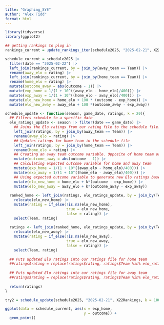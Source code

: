 ```yaml
---
title: "Graphing_SYE"
author: "Alex Tidd"
format: html
---
```


```r
library(tidyverse)
library(ggplot2)
```

```r
## getting rankings to plug in
rankings_current = update_rankings_iter(schedule2025, "2025-02-21", X22Rankings, k = 100)
```

```r
schedule_current = schedule2025 |>
  filter(date == "2025-02-22") |>
  left_join(rankings_current, by = join_by(away_team == Team)) |>
  rename(away_elo = rating) |>
  left_join(rankings_current, by = join_by(home_team == Team)) |>
  rename(home_elo = rating) |>
  mutate(outcome_away = abs(outcome - 1)) |> 
  mutate(exp_home = 1/(1 + 10^((away_elo - home_elo)/400))) |>
  mutate(exp_away = 1/(1 + 10^((home_elo - away_elo)/400))) |>
  mutate(elo_new_home = home_elo + 100 * (outcome - exp_home)) |>
  mutate(elo_new_away = away_elo + 100 *(outcome_away - exp_away))
```

```r
schedule_update <- function(season, game_date, ratings, k = 20){
  ## Filters schedule to a specific date
  elo_ratings_update <- season |> filter(date == game_date) |>
    ## Joins the Elo ratings from our rating file to the schedule file. Puts updated ratings in the schedule
    left_join(ratings, by = join_by(away_team == Team)) |>
    rename(away_elo = rating) |>  
    ## Updates ratings for home team in the schedule file
    left_join(ratings, by = join_by(home_team == Team)) |>
    rename(home_elo = rating) |>
    ## Creating an away team outcome variable. Opposite of home team or same if tie.
    mutate(outcome_away = abs(outcome - 1)) |> 
    ## Calculating expected outcome variable for home and away team
    mutate(exp_home = 1/(1 + 10^((away_elo - home_elo)/400))) |>
    mutate(exp_away = 1/(1 + 10^((home_elo - away_elo)/400))) |>
    ## Using expected outcome variable to generate new Elo ratings based on actual outcome and expected outcome
    mutate(elo_new_home = home_elo + k*(outcome - exp_home)) |>
    mutate(elo_new_away = away_elo + k*(outcome_away - exp_away))
  
  ranked_home <- left_join(ratings, elo_ratings_update, by = join_by(Team == home_team)) |>
    relocate(elo_new_home) |>
    mutate(rating = if_else(!is.na(elo_new_home),
                            true = elo_new_home,
                            false = rating)) |>
    select(Team, rating)
  
  ratings <- left_join(ranked_home, elo_ratings_update, by = join_by(Team == away_team)) |>
    relocate(elo_new_away) |>
    mutate(rating = if_else(!is.na(elo_new_away),
                            true = elo_new_away,
                            false = rating)) |>
    select(Team, rating)
  
  ## Puts updated Elo ratings into our ratings file for home team
  ##ratings$rating = replace(ratings$rating, ratings$Team %in% elo_ratings_update$home_team, elo_ratings_update$elo_new_home)
  
  ## Puts updated Elo ratings into our ratings file for away team
  ##ratings$rating = replace(ratings$rating, ratings$Team %in% elo_ratings_update$away_team, elo_ratings_update$elo_new_away)
  
  return(ratings)
}
```

```r
try2 = schedule_update(schedule2025, "2025-02-21", X22Rankings, k = 100)
```


```r
ggplot(data = schedule_current, aes(x = exp_home,
                                    y = outcome)) +
  geom_point()
```

